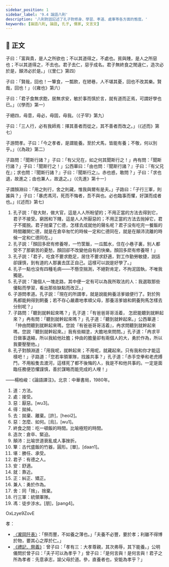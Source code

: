 ```yaml
---
sidebar_position: 1
sidebar_label: '9.4 論語八則'
description: '八則對話記述了孔子對修身、學習、孝道、處事等各方面的態度。'
keywords: [論語八則, 論語, 孔子, 儒家, 文言文]
---
```


## 📖 正文

<div className="main prose" data-paragraph="true">

子曰：「富與貴，是人之所欲也；不以其<Annotate title="方法。">道</Annotate>得之，不<Annotate title="接受。">處</Annotate>也。貧與賤，是人之所<Annotate title="厭惡。粵 [wu3]。">惡</Annotate>也；不以其道<Annotate title="拋掉。">得</Annotate>之，不<Annotate title="拋棄、離棄。粵 [許]，[heoi2]。">去</Annotate>也。君子去仁，<Annotate title="怎麼、如何。粵 [烏]，[wu1]。">惡</Annotate>乎成名。君子無<Annotate title="吃一頓飯的時間。比喻極短的時間。">終食之閒</Annotate>違仁，<Annotate title="倉卒、緊迫。">造次</Annotate>必於是，<Annotate title="比喻世道衰亂或人事挫折。">顛沛</Annotate>必於是。」（《里仁》第四）

子曰：「賢哉，回也！一<Annotate title="古代盛飯的竹器，圓形。粵 [單]，[daan1]">簞</Annotate>食，一瓢飲，在陋巷，人不<Annotate title="勝任、承受。">堪</Annotate>其憂，回也不改其樂。賢哉，回也！」（《雍也》第六）

子曰：「<Annotate title="有德之人。">君子</Annotate>食無求飽，居無求<Annotate title="舒適。">安</Annotate>，敏於事而慎於言，<Annotate title="靠近。">就</Annotate>有道而<Annotate title="糾正、矯正。">正</Annotate>焉，可謂好學也已。」（《學而》第一）

子絕四，毋意，毋必，毋固，毋我。（《子罕》第九）

子曰：「三人行，必有我師焉：擇其善者而從之，其不善者而改之。」（《述而》第七）

子游問孝。子曰：「今之孝者，是謂能養。至於犬馬，皆能有養；不敬，何以別乎。」（《為政》第二）

子路問：「聞斯行諸？」子曰：「有父兄在，如之何其聞斯行之！」冉有問：「聞斯行諸？」子曰：「聞斯行之！」公西華曰：「由也問：『聞斯行諸？』子曰：『有父兄在』；求也問：『聞斯行諸？』子曰：『聞斯行之』。赤也惑，敢問？」子曰：「求也退，故進之；由也<Annotate title="勇於作為。">兼人</Annotate>，故退之。」（《先進》第十一）

子謂顏淵曰：「用之則行，<Annotate title="同「捨」，捨棄。">舍</Annotate>之則藏，惟我與爾有是夫。」子路曰：「子<Annotate title="統領軍隊。">行三軍</Annotate>，則誰與？」子曰：「暴虎<Annotate title="徒步涉水。粵 [朋]，[pang4]。">馮</Annotate>河，死而不悔者，吾不與也。必也臨事而懼，好謀而成者也。」(《述而》第七)

</div>

<Translation>
  <ol>
    <li>
      孔子説：「發大財，做大官，這是人人所盼望的；不用正當的方法去得到它，君子不接受。窮困和下賤，這是人人所厭惡的；不用正當的方法去抛掉它，君子不擺脱。君子抛棄了仁德，怎樣去成就他的聲名呢？君子没有吃完一餐飯的時間離開仁德，就是在倉卒匆忙的時候一定和仁德同在，就是在顛沛流離的時候一定和仁德同在。」
    </li>
    <li>
      孔子説：「顏回多麽有修養呀，一竹筐飯，一瓜瓢水，住在小巷子裏，别人都受不了那窮苦的憂愁，顏回卻不改變他自有的快樂。顏回多麽有修養呀！」
    </li>
    <li>
      孔子説：「君子，吃食不要求飽足，居住不要求舒適，對工作勤勞敏捷，説話卻謹慎，到有道的人那裏去匡正自己。這樣可以説是好學了。」
    </li>
    <li>
      孔子一點也没有四種毛病——不懸空揣測，不絕對肯定，不拘泥固執，不唯我獨是。
    </li>
    <li>
      孔子説：「幾個人一塊走路，其中便一定有可以為我所取法的人：我選取那些優點而學習，看出那些缺點而改正。」
    </li>
    <li>
      子游問孝道。孔子説：「現在的所謂孝，就是說能夠養活爹娘便行了。對於狗馬都能夠得到飼養；若不存心嚴肅地孝順父母，那養活爹娘和飼養狗馬怎樣去分别呢？」
    </li>
    <li>
      子路問：「聽到就幹起來嗎？」孔子道：「有爸爸哥哥活着，
      怎麽能聽到就幹起來？」冉有問：「聽到就幹起來嗎？」孔子道：「聽到就幹起來。」公西華道：「仲由問聽到就幹起來嗎，您說『有爸爸哥哥活着』，冉求問聽到就幹起來嗎，您説『聽到就幹起來。』我有些糊塗，大膽地來問問。」孔子道：「冉求平日做事退縮，所以我給他壯膽；仲由的膽量卻有兩個人的大，勇於作為，所以我要壓壓他。」
    </li>
    <li>
      孔子對顏淵道：「用我呢，就幹起來；不用呢，就藏起來。只有我和你才能這樣吧！」子路道：「您若率領軍隊，找誰共事？」孔子道：「赤手空拳和老虎搏鬥，不用船隻去渡河，這樣死了都不後悔的人，我是不和他共事的。一定是面臨任務便恐懼謹慎，善於謀略而能完成的人哩！」
    </li>
  </ol>
  <p className='source'>——楊柏峻：《論語譯注》。北京：中華書局，1980年。</p>
</Translation>

<Dictionary>
	<ol>
		<li>道：方法。</li>
		<li>處：接受。</li>
		<li>惡：厭惡。<Py>[wu3]</Py>。</li>
		<li>得：拋掉。</li>
		<li>去：拋棄、離棄。<Py>[許]，[heoi2]</Py>。</li>
		<li>惡：怎麼、如何。<Py>[烏]，[wu1]</Py>。</li>
		<li>終食之間：吃一頓飯的時間。比喻極短的時間。</li>
		<li>造次：倉卒、緊迫。</li>
		<li>顛沛：比喻世道衰亂或人事挫折。</li>
		<li>簞：古代盛飯的竹器，圓形。<Py>[單]，[daan1]</Py>。</li>
		<li>堪：勝任、承受。</li>
		<li>君子：有德之人。</li>
		<li>安：舒適。</li>
		<li>就：靠近。</li>
		<li>正：糾正、矯正。</li>
		<li>兼人：勇於作為。</li>
		<li>舍：同「捨」，捨棄。</li>
		<li>行三軍：統領軍隊。</li>
		<li>馮：徒步涉水。<Py>[朋]，[pang4]</Py>。</li>
	</ol>
</Dictionary>

<Media>

<Tabs>
  <TabItem value='孔子' default>
    <Youtube>OxLzye9ZovE</Youtube>
  </TabItem>
</Tabs>

</Media>

<Quote>

孝：
- [〈瀧岡阡表〉](http://rthk9.rthk.hk/chiculture/chilit/dy05_0401.htm)：「祭而豐，不如養之薄也。」「夫養不必豐，要於孝；利雖不得博於物，要其心之厚於仁。」
- [《禮記．祭義》](https://ctext.org/liji/ji-yi/zh#n10227)：曾子曰：「孝有三：大孝尊親，其次弗辱，其下能養。」公明儀問於曾子曰：「夫子可以為孝乎？」曾子曰：「是何言與！是何言與！君子之所為孝者：<Annotate title="不等父母表明意願，就能事先順應他的心意去做。">先意承志</Annotate>，諭父母於道。參，直養者也，安能為孝乎？」

</Quote>

